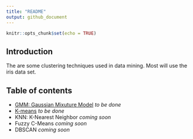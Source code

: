 ```yaml
---
title: "README"
output: github_document
---
```


```r
knitr::opts_chunk$set(echo = TRUE)
```

## Introduction

The are some clustering techniques used in data mining.
Most will use the iris data set.

## Table of contents

* [GMM: Gaussian Mixuture Model](./notebooks/GMM.html) *to be done*
* [K-means](./notebooks/K-means.html) *to be done*
* KNN: K-Nearest Neighbor *coming soon*
* Fuzzy C-Means *coming soon*
* DBSCAN *coming soon*